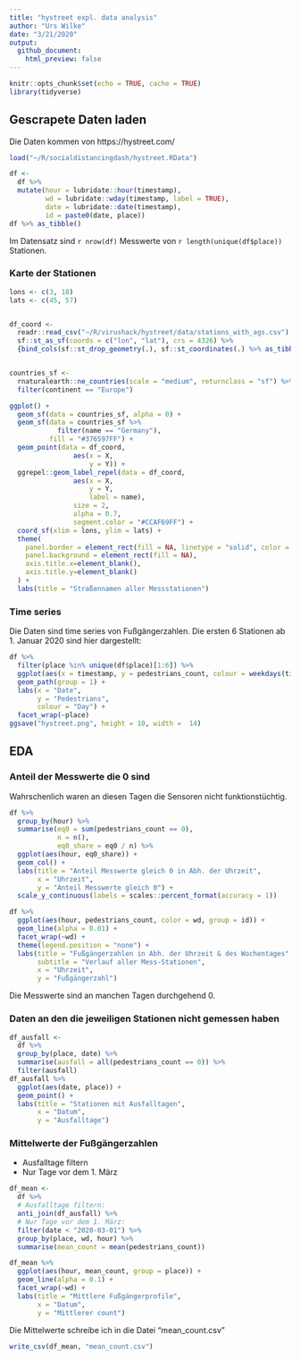 ```yaml
---
title: "hystreet expl. data analysis"
author: "Urs Wilke"
date: "3/21/2020"
output: 
  github_document:
    html_preview: false
---
```


```r
knitr::opts_chunk$set(echo = TRUE, cache = TRUE)
library(tidyverse)
```

## Gescrapete Daten laden

Die Daten kommen von https://hystreet.com/

```r
load("~/R/socialdistancingdash/hystreet.RData") 

df <- 
  df %>% 
  mutate(hour = lubridate::hour(timestamp),
         wd = lubridate::wday(timestamp, label = TRUE),
         date = lubridate::date(timestamp),
         id = paste0(date, place)) 
df %>% as_tibble()
```

Im Datensatz sind `r nrow(df)` Messwerte von `r length(unique(df$place))` Stationen.

### Karte der Stationen



```r
lons <- c(3, 18)
lats <- c(45, 57)


df_coord <- 
  readr::read_csv("~/R/virushack/hystreet/data/stations_with_ags.csv") %>% 
  sf::st_as_sf(coords = c("lon", "lat"), crs = 4326) %>% 
  {bind_cols(sf::st_drop_geometry(.), sf::st_coordinates(.) %>% as_tibble() )}


countries_sf <-
  rnaturalearth::ne_countries(scale = "medium", returnclass = "sf") %>% 
  filter(continent == "Europe")

ggplot() + 
  geom_sf(data = countries_sf, alpha = 0) +
  geom_sf(data = countries_sf %>% 
            filter(name == "Germany"), 
          fill = "#376597FF") +
  geom_point(data = df_coord,
                aes(x = X, 
                    y = Y)) +
  ggrepel::geom_label_repel(data = df_coord,
                aes(x = X, 
                    y = Y, 
                    label = name),
                size = 2,
                alpha = 0.7,
                segment.color = "#CCAF69FF") +
  coord_sf(xlim = lons, ylim = lats) +
  theme(
    panel.border = element_rect(fill = NA, linetype = "solid", color = "black"),
    panel.background = element_rect(fill = NA),
    axis.title.x=element_blank(),
    axis.title.y=element_blank()
  ) +
  labs(title = "Straßennamen aller Messstationen")
```

### Time series

Die Daten sind time series von Fußgängerzahlen. Die ersten 6 Stationen ab 1. Januar 2020 sind hier dargestellt:

```r
df %>% 
  filter(place %in% unique(df$place)[1:6]) %>% 
  ggplot(aes(x = timestamp, y = pedestrians_count, colour = weekdays(timestamp))) +
  geom_path(group = 1) +
  labs(x = "Date",
       y = "Pedestrians",
       colour = "Day") +
  facet_wrap(~place)
ggsave("hystreet.png", height = 10, width =  14)
```



## EDA

### Anteil der Messwerte die 0 sind

Wahrschenlich waren an diesen Tagen die Sensoren nicht funktionstüchtig.

```r
df %>% 
  group_by(hour) %>% 
  summarise(eq0 = sum(pedestrians_count == 0),
            n = n(),
            eq0_share = eq0 / n) %>% 
  ggplot(aes(hour, eq0_share)) +
  geom_col() +
  labs(title = "Anteil Messwerte gleich 0 in Abh. der Uhrzeit",
       x = "Uhrzeit",
       y = "Anteil Messwerte gleich 0") +
  scale_y_continuous(labels = scales::percent_format(accuracy = 1))
```



```r
df %>% 
  ggplot(aes(hour, pedestrians_count, color = wd, group = id)) +
  geom_line(alpha = 0.01) +
  facet_wrap(~wd) +
  theme(legend.position = "none") +
  labs(title = "Fußgängerzahlen in Abh. der Uhrzeit & des Wochentages",
       subtitle = "Verlauf aller Mess-Stationen",
       x = "Uhrzeit",
       y = "Fußgängerzahl")
```

Die Messwerte sind an manchen Tagen durchgehend 0.

### Daten an den die jeweiligen Stationen nicht gemessen haben

```r
df_ausfall <- 
  df %>% 
  group_by(place, date) %>% 
  summarise(ausfall = all(pedestrians_count == 0)) %>% 
  filter(ausfall) 
df_ausfall %>% 
  ggplot(aes(date, place)) +
  geom_point() +
  labs(title = "Stationen mit Ausfalltagen",
       x = "Datum",
       y = "Ausfalltage")
```


### Mittelwerte der Fußgängerzahlen

  * Ausfalltage filtern
  * Nur Tage vor dem 1. März

```r
df_mean <- 
  df %>% 
  # Ausfalltage filtern:
  anti_join(df_ausfall) %>% 
  # Nur Tage vor dem 1. März:
  filter(date < "2020-03-01") %>% 
  group_by(place, wd, hour) %>% 
  summarise(mean_count = mean(pedestrians_count))

df_mean %>% 
  ggplot(aes(hour, mean_count, group = place)) + 
  geom_line(alpha = 0.1) +
  facet_wrap(~wd) +
  labs(title = "Mittlere Fußgängerprofile",
       x = "Datum",
       y = "Mittlerer count")
```

Die Mittelwerte schreibe ich in die Datei "mean_count.csv"


```r
write_csv(df_mean, "mean_count.csv")
```


